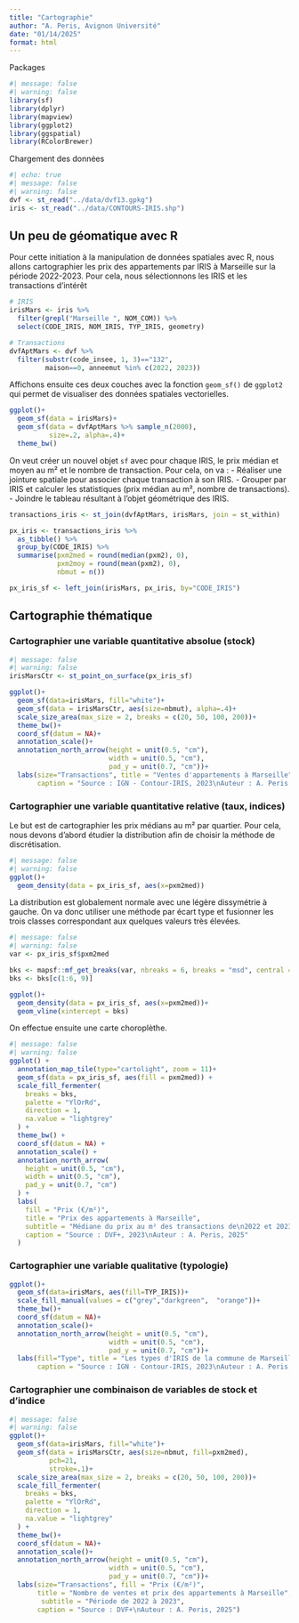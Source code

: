 ```yaml
---
title: "Cartographie"
author: "A. Peris, Avignon Université"
date: "01/14/2025"
format: html
---
```

Packages
```r
#| message: false
#| warning: false
library(sf)
library(dplyr)
library(mapview)
library(ggplot2)
library(ggspatial)
library(RColorBrewer)
```

Chargement des données

```r
#| echo: true
#| message: false
#| warning: false
dvf <- st_read("../data/dvf13.gpkg")
iris <- st_read("../data/CONTOURS-IRIS.shp")
```

## Un peu de géomatique avec R

Pour cette initiation à la manipulation de données spatiales avec R, nous allons cartographier les prix des appartements par IRIS à Marseille sur la période 2022-2023. Pour cela, nous sélectionnons les IRIS et les transactions d'intérêt

```r
# IRIS
irisMars <- iris %>% 
  filter(grepl("Marseille ", NOM_COM)) %>% 
  select(CODE_IRIS, NOM_IRIS, TYP_IRIS, geometry)

# Transactions
dvfAptMars <- dvf %>% 
  filter(substr(code_insee, 1, 3)=="132", 
         maison==0, anneemut %in% c(2022, 2023))
```

Affichons ensuite ces deux couches avec la fonction `geom_sf()` de `ggplot2` qui permet de visualiser des données spatiales vectorielles. 

```r
ggplot()+
  geom_sf(data = irisMars)+
  geom_sf(data = dvfAptMars %>% sample_n(2000), 
          size=.2, alpha=.4)+
  theme_bw()
```

On veut créer un nouvel objet `sf` avec pour chaque IRIS, le prix médian et moyen au m² et le nombre de transaction. Pour cela, on va :
- Réaliser une jointure spatiale pour associer chaque transaction à son IRIS.
- Grouper par IRIS et calculer les statistiques (prix médian au m², nombre de transactions).
- Joindre le tableau résultant à l'objet géométrique des IRIS.

```r
transactions_iris <- st_join(dvfAptMars, irisMars, join = st_within)

px_iris <- transactions_iris %>% 
  as_tibble() %>% 
  group_by(CODE_IRIS) %>% 
  summarise(pxm2med = round(median(pxm2), 0), 
            pxm2moy = round(mean(pxm2), 0), 
            nbmut = n())

px_iris_sf <- left_join(irisMars, px_iris, by="CODE_IRIS")
```

## Cartographie thématique

### Cartographier une variable quantitative absolue (stock)

```r
#| message: false
#| warning: false
irisMarsCtr <- st_point_on_surface(px_iris_sf)

ggplot()+
  geom_sf(data=irisMars, fill="white")+
  geom_sf(data = irisMarsCtr, aes(size=nbmut), alpha=.4)+
  scale_size_area(max_size = 2, breaks = c(20, 50, 100, 200))+
  theme_bw()+
  coord_sf(datum = NA)+
  annotation_scale()+
  annotation_north_arrow(height = unit(0.5, "cm"), 
                         width = unit(0.5, "cm"), 
                         pad_y = unit(0.7, "cm"))+
  labs(size="Transactions", title = "Ventes d'appartements à Marseille", 
       caption = "Source : IGN - Contour-IRIS, 2023\nAuteur : A. Peris, 2025")
```

### Cartographier une variable quantitative relative (taux, indices)

Le but est de cartographier les prix médians au m² par quartier. Pour cela, nous devons d'abord étudier la distribution afin de choisir la méthode de discrétisation. 

```r
#| message: false
#| warning: false
ggplot()+
  geom_density(data = px_iris_sf, aes(x=pxm2med))
```
La distribution est globalement normale avec une légère dissymétrie à gauche. On va donc utiliser une méthode par écart type et fusionner les trois classes correspondant aux quelques valeurs très élevées.

```r
#| message: false
#| warning: false
var <- px_iris_sf$pxm2med

bks <- mapsf::mf_get_breaks(var, nbreaks = 6, breaks = "msd", central = T)
bks <- bks[c(1:6, 9)]

ggplot()+
  geom_density(data = px_iris_sf, aes(x=pxm2med))+
  geom_vline(xintercept = bks)
```
On effectue ensuite une carte choroplèthe.

```r
#| message: false
#| warning: false
ggplot() +
  annotation_map_tile(type="cartolight", zoom = 11)+
  geom_sf(data = px_iris_sf, aes(fill = pxm2med)) +
  scale_fill_fermenter(
    breaks = bks,
    palette = "YlOrRd", 
    direction = 1, 
    na.value = "lightgrey"
  ) +
  theme_bw() +
  coord_sf(datum = NA) +
  annotation_scale() +
  annotation_north_arrow(
    height = unit(0.5, "cm"), 
    width = unit(0.5, "cm"), 
    pad_y = unit(0.7, "cm")
  ) +
  labs(
    fill = "Prix (€/m²)", 
    title = "Prix des appartements à Marseille", 
    subtitle = "Médiane du prix au m² des transactions de\n2022 et 2023 dans chaque IRIS",
    caption = "Source : DVF+, 2023\nAuteur : A. Peris, 2025"
  )
```


### Cartographier une variable qualitative (typologie)

```r
ggplot()+
  geom_sf(data=irisMars, aes(fill=TYP_IRIS))+
  scale_fill_manual(values = c("grey","darkgreen",  "orange"))+
  theme_bw()+
  coord_sf(datum = NA)+
  annotation_scale()+
  annotation_north_arrow(height = unit(0.5, "cm"), 
                         width = unit(0.5, "cm"), 
                         pad_y = unit(0.7, "cm"))+
  labs(fill="Type", title = "Les types d'IRIS de la commune de Marseille", 
       caption = "Source : IGN - Contour-IRIS, 2023\nAuteur : A. Peris, 2025")
```

### Cartographier une combinaison de variables de stock et d'indice

```r
#| message: false
#| warning: false
ggplot()+
  geom_sf(data=irisMars, fill="white")+
  geom_sf(data = irisMarsCtr, aes(size=nbmut, fill=pxm2med),
          pch=21, 
          stroke=.1)+
  scale_size_area(max_size = 2, breaks = c(20, 50, 100, 200))+
  scale_fill_fermenter(
    breaks = bks,
    palette = "YlOrRd", 
    direction = 1, 
    na.value = "lightgrey"
  ) +
  theme_bw()+
  coord_sf(datum = NA)+
  annotation_scale()+
  annotation_north_arrow(height = unit(0.5, "cm"), 
                         width = unit(0.5, "cm"), 
                         pad_y = unit(0.7, "cm"))+
  labs(size="Transactions", fill = "Prix (€/m²)", 
       title = "Nombre de ventes et prix des appartements à Marseille", 
        subtitle = "Période de 2022 à 2023",
       caption = "Source : DVF+\nAuteur : A. Peris, 2025")
```


